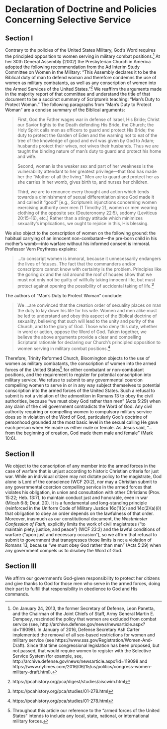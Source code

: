 # Declaration of Doctrine and Policies Concerning Selective Service

## Section I

Contrary to the policies of the United States Military, God's Word requires the principled opposition to women serving in military combat positions.[^3] At her 30th General Assembly (2002) the Presbyterian Church in America adopted the following recommendation from the Ad Interim Study Committee on Women in the Military: "This Assembly declares it to be the Biblical duty of man to defend woman and therefore condemns the use of women as military combatants, as well as any conscription of women into the Armed Services of the United States."[^4] We reaffirm the arguments made in the majority report of that committee and understand the title of that document to be a succinct summary of Scripture's teaching: "Man's Duty to Protect Woman." The following paragraphs from "Man's Duty to Protect Woman" are a concise summary of the Biblical arguments:

> First, God the Father wages war in defense of Israel, His Bride; Christ our Savior fights to the Death defending His Bride, the Church; the Holy Spirit calls men as officers to guard and protect His Bride; the duty to protect the Garden of Eden and the warning not to eat of the tree of the knowledge of good and evil was given by God to Adam; husbands protect their wives, not wives their husbands. Thus we are taught the binding nature of man's duty to guard and protect his home and wife.
> 
> Second, woman is the weaker sex and part of her weakness is the vulnerability attendant to her greatest privilege---that God has made her the "Mother of all the living." Men are to guard and protect her as she carries in her womb, gives birth to, and nurses her children.
> 
> Third, we are to renounce every thought and action which tends towards a diminishment of sexual differentiation since God made it and called it "good" [e.g., Scripture's injunctions concerning women exercising authority over men (1 Timothy 2), women or men wearing clothing of the opposite sex (Deuteronomy 22:5), sodomy (Leviticus 20:15--16), etc.] Rather than a stingy attitude which minimizes sexuality's implications, we ought to rejoice in this, His blessing.

We also object to the conscription of women on the following ground: the habitual carrying of an innocent non-combatant---the pre-born child in his mother's womb---into warfare without his informed consent is immoral. Professor Vern Poythress explains:

> ...to conscript women is immoral, because it unnecessarily endangers the lives of fetuses. The fact that the commanders and/or conscriptors cannot know with certainty is the problem. Principles like the goring ox and the rail around the roof of houses show that we must not only not be guilty of willfully taking innocent life, but must protect against opening the possibility of accidental taking of life.[^5]

The authors of "Man's Duty to Protect Woman" conclude:

> We ...are convinced that the creation order of sexuality places on man the duty to lay down his life for his wife. Women and men alike must be led to understand and obey this aspect of the Biblical doctrine of sexuality, believing that such will lead to the unity and purity of the Church, and to the glory of God. Those who deny this duty, whether in word or action, oppose the Word of God. Taken together, we believe the above arguments provide a clear and compelling Scriptural rationale for declaring our Church's principled opposition to women serving in military combat positions.[^6]

Therefore, Trinity Reformed Church, Bloomington objects to the use of women as military combatants, the conscription of women into the armed forces of the United States[^7] for either combatant or non-combatant positions, and the requirement to register for potential conscription into military service. We refuse to submit to any governmental coercion compelling women to serve in or in any way subject themselves to potential conscription into the armed forces of the United States. Such a refusal to submit is not a violation of the admonition in Romans 13 to obey the civil authorities, because "we must obey God rather than men" (Acts 5:29) when any claim of the civil government contradicts the Word of God. Any civil authority requiring or compelling women to compulsory military service does so in violation of the Word of God, particularly God's doctrine of personhood grounded at the most basic level in the sexual calling He gave each person when He made us either male or female. As Jesus said, "...from the beginning of creation, God made them male and female" (Mark 10:6).

## Section II

We object to the conscription of any member into the armed forces in the case of warfare that is unjust according to historic Christian criteria for just war. While an individual citizen may not dictate policy to the magistrate, God alone is Lord of the conscience (WCF 20:2), nor may a Christian submit to any governmental coercion compelling service in the armed forces that violates his obligation, in union and consultation with other Christians (Prov. 15:22; Heb. 13:7), to maintain conduct just and honorable, even in war (Micah 6:8; Deut. 20). It is a fundamental and long-standing principle (reinforced in the Uniform Code of Military Justice 16c(1)(c) and 14c(2)(a)(i)) that obligation to obey an order depends on the lawfulness of that order. Moreover, inasmuch as our constitutional document, the *Westminster Confession of Faith*, explicitly limits the work of civil magistrates ("to maintain piety, justice, and peace") (WCF 23:2) and the lawful conditions of warfare ("upon just and necessary occasion"), so we affirm that refusal to submit to government that transgresses those limits is not a violation of Romans 13, because "we must obey God rather than men" (Acts 5:29) when any government compels us to disobey the Word of God.

## Section III

We affirm our government's God-given responsibility to protect her citizens and give thanks to God for those men who serve in the armed forces, doing their part to fulfill that responsibility in obedience to God and His commands.

[^3]: On January 24, 2013, the former Secretary of Defense, Leon Panetta, and the Chairman of the Joint Chiefs of Staff, Army General Martin E. Dempsey, rescinded the policy that women are excluded from combat service (see, http://archive.defense.gov/news/newsarticle.aspx?id=119098). In January of 2016, Defense Secretary Ash Carter implemented the removal of all sex-based restrictions for women and military service (see https://www.sss.gov/Registration/Women-And-Draft). Since that time congressional legislation has been proposed, but not passed, that would require women to register with the Selective Service System (for example, see, http://archive.defense.gov/news/newsarticle.aspx?id=119098 and https://www.nytimes.com/2016/06/15/us/politics/congress-women-military-draft.html).

[^4]: https://pcahistory.org/pca/digest/studies/aiscwim.html

[^5]: https://pcahistory.org/pca/studies/01-278.html

[^6]: https://pcahistory.org/pca/studies/01-278.html

[^7]: Throughout this article our reference to the "armed forces of the United States" intends to include any local, state, national, or international military forces.